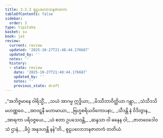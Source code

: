 ```yaml
---
title: 3.2.3 စူဠပလောဘနဇာတက
tableOfContents: false
sidebar:
  order: 3
type: tipitaka
basket: su
book: ja1
review:
  current: review
  updated: '2025-10-27T21:48:44.176687'
  updated_by: ''
  notes: ''
  history:
  - state: review
    date: '2025-10-27T21:48:44.176687'
    updated_by: ''
    notes: ''
    previous_state: draft
---
```



<ReviewStatus review={frontmatter.review} showDetails={true} />

<HypothesisAnnotation frontmatter={frontmatter} />

<DynamicBreadcrumb />

<Division number="37" book="ja1" e="ch" v="22" p="76">

<Paragraph number="720" type="verses" book="ja1">
_“အဘိဇ္ဇမာနေ ဝါရိသ္မိံ,_  
_သယံ အာဂမ္မ ဣဒ္ဓိယာ;_  
_မိဿီဘာဝိတ္ထိယာ ဂန္တွာ,_  
_သံသီဒသိ မဟဏ္ဏဝေ._  

</Paragraph>

</Division>
<Division number="38" book="ja1" e="ch" v="22" p="76">

<Paragraph number="721" type="verses" book="ja1">
_အာဝဋ္ဋနီ မဟာမာယာ,_  
_ဗြဟ္မစရိယဝိကောပနာ;_  
_သီဒန္တိ နံ ဝိဒိတွာန,_  
_အာရကာ ပရိဝဇ္ဇယေ._  

</Paragraph>

</Division>
<Division number="39" book="ja1" e="ch" v="22" p="76">

<Paragraph number="722" type="verses" book="ja1">
_ယံ ဧတာ ဥပသေဝန္တိ,_  
_ဆန္ဒသာ ဝါ ဓနေန ဝါ;_  
_ဇာတဝေဒေါဝ သံ ဌာနံ,_  
_ခိပ္ပံ အနုဒဟန္တိ နန်”တိ._  


</Paragraph>
</Division>

<Paragraph number="723" type="center" book="ja1">
စူဠပလောဘနဇာတကံ တတိယံ.
</Paragraph>